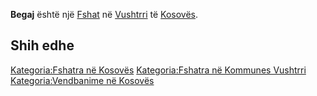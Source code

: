 {{Fshat në Kosovës
 | Emri                = Begaj
| sqi_N_name = Begaj
| sqi_N_FULL_NAME_RO = Begaj
| sqi_N_FULL_NAME_ND_RO = Begaj
| sqi_N_SORT_NAME_RG = BEGAJ
| sqi_N_FULL_NAME_RG = Begaj
| sqi_N_FULL_NAME_ND_RG = Begaj
| sqi_V_name = Novosellë e Begut
| sqi_V_FULL_NAME_RO = Novosellë e Begut Novosellë Begëve Novo-Sello
| sqi_V_FULL_NAME_ND_RO = Novoselle e Begut Novoselle Begeve Novo-Sello
| sqi_V_SORT_NAME_RG = NOVOSELLEEBEGUT NOVOSELLEBEGEVE NOVOSELLO
| sqi_V_FULL_NAME_RG = Novosellë e Begut Novosellë Begëve Novo-Sello
| sqi_V_FULL_NAME_ND_RG = Novoselle e Begut Novoselle Begeve Novo-Sello
| srp_N_name = Novo Selo Begovo
| srp_N_FULL_NAME_RO = Novo Selo Begovo
| srp_N_FULL_NAME_ND_RO = Novo Selo Begovo
| srp_N_SORT_NAME_RG = NOVOSELOBEGOVO
| srp_N_FULL_NAME_RG = Novo Selo Begovo
| srp_N_FULL_NAME_ND_RG = Novo Selo Begovo
| srp_NS_name = Ново Село Бегово
| srp_NS_FULL_NAME_RO = Ново Село Бегово
| srp_NS_FULL_NAME_ND_RO = Ново Село Бегово
| srp_NS_SORT_NAME_RG = НОВОСЕЛОБЕГОВО
| srp_NS_FULL_NAME_RG = Ново Село Бегово
| srp_NS_FULL_NAME_ND_RG = Ново Село Бегово
| srp_V_name = Novo Selo
| srp_V_FULL_NAME_RO = Novo Selo
| srp_V_FULL_NAME_ND_RO = Novo Selo
| srp_V_SORT_NAME_RG = NOVOSELO
| srp_V_FULL_NAME_RG = Novo Selo
| srp_V_FULL_NAME_ND_RG = Novo Selo
| std_V_name = Begovo
| std_V_FULL_NAME_RO = Begovo
| std_V_FULL_NAME_ND_RO = Begovo
| std_V_SORT_NAME_RG = BEGOVO
| std_V_FULL_NAME_RG = Begovo
| std_V_FULL_NAME_ND_RG = Begovo

 | Emri (Rasa dhanore) = 
 | Figura              = 
 | Shteti              = Kosovo
 | Komuna              = Vushtrri
 | Kodi postar         = 
 | Sipërfaqja          = 

 | Popullsia           = 

 | Regj. i popullsisë  = 
 | Dend. e popullsisë  = 
 | Faqja zyrtare       = 
 <!--- Koordinatat ----> 
 | Gjerësia            = 42.833056
 | Gjatësia            = 20.986667
 | Lartësia            = 
}}
'''Begaj''' është një [[Fshat]] në [[Vushtrri]] të [[Kosovës]].

<!-- == Gjeografia == -->
<!-- == Historia == -->
<!-- == Demografia == -->
== Shih edhe ==
{{Komuna Vushtrri}}
{{Kosovo-Administrata-Cung}}

[[Kategoria:Fshatra në Kosovës]]
[[Kategoria:Fshatra në Kommunes Vushtrri]]
[[Kategoria:Vendbanime në Kosovës]]